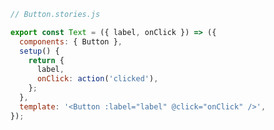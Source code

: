 ```js
// Button.stories.js

export const Text = ({ label, onClick }) => ({
  components: { Button },
  setup() {
    return {
      label,
      onClick: action('clicked'),
    };
  },
  template: '<Button :label="label" @click="onClick" />',
});
```
